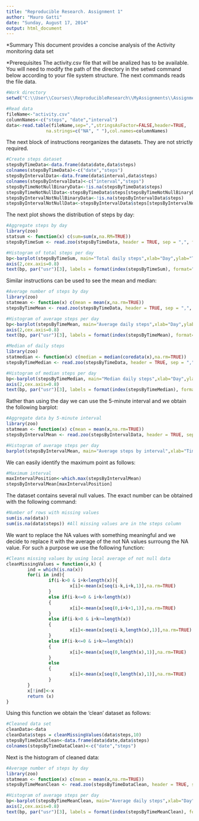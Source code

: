 ```yaml
---
title: "Reproducible Research. Assignment 1"
author: "Mauro Gatti"
date: "Sunday, August 17, 2014"
output: html_document
---
```


*Summary
This document provides a concise analysis of the Activity monitoring data set

*Prerequisites
The activity.csv file that will be analized has to be available. You will need to modify the path of the directory in the setwd command below according to your file system structure. The next commands reads the file data.

```r
#Work directory
setwd("C:\\User\\Courses\\ReproducibleResearch\\MyAssignments\\Assignment1")

#Read data
fileName<-"activity.csv"
columnNames<-c("steps", "date","interval")
data<-read.table(fileName,sep=",",stringsAsFactor=FALSE,header=TRUE,
               na.strings=c("NA", " "),col.names=columnNames)
```

The next block of instructions reorganizes the datasets. They are not strictly required.

```r
#Create steps dataset
stepsByTimeData<-data.frame(data$date,data$steps)
colnames(stepsByTimeData)<-c("date","steps")
stepsByIntervalData<-data.frame(data$interval,data$steps)
colnames(stepsByIntervalData)<-c("interval","steps")
stepsByTimeNotNullBinaryData<-!is.na(stepsByTimeData$steps)
stepsByTimeNotNullData<-stepsByTimeData$steps[stepsByTimeNotNullBinaryData]
stepsByIntervalNotNullBinaryData<-!is.na(stepsByIntervalData$steps)
stepsByIntervalNotNullData<-stepsByIntervalData$steps[stepsByIntervalNotNullBinaryData]
```

The next plot shows the distribution of steps by day:

```r
#Aggregate steps by day
library(zoo)
statsum <- function(x) c(sum=sum(x,na.RM=TRUE))
stepsByTimeSum <- read.zoo(stepsByTimeData, header = TRUE, sep = ",", format="%Y-%m-%d", aggregate = statsum)

#Histogram of total steps per day
bp<-barplot(stepsByTimeSum, main="Total daily steps",xlab="Day",ylab="Total number of steps",horiz=FALSE,axes=FALSE,axisnames=FALSE)
axis(2,cex.axis=0.8)
text(bp, par("usr")[3], labels = format(index(stepsByTimeSum), format="%b %d"), srt = 90, adj = 1, xpd = TRUE,cex=0.8)

```

Similar instructions can be used to see the mean and median:


```r
#Average number of steps by day
library(zoo)
statmean <- function(x) c(mean = mean(x,na.rm=TRUE))
stepsByTimeMean <- read.zoo(stepsByTimeData, header = TRUE, sep = ",", format="%Y-%m-%d", aggregate = statmean)

#Histogram of average steps per day
bp<-barplot(stepsByTimeMean, main="Average daily steps",xlab="Day",ylab="Average number of steps",horiz=FALSE,axes=FALSE,axisnames=FALSE)
axis(2,cex.axis=0.8)
text(bp, par("usr")[3], labels = format(index(stepsByTimeMean), format="%b %d"), srt = 90, adj = 1, xpd = TRUE,cex=0.8)

#Median of daily steps 
library(zoo)
statmedian <- function(x) c(median = median(coredata(x),na.rm=TRUE))
stepsByTimeMedian <- read.zoo(stepsByTimeData, header = TRUE, sep = ",", format="%Y-%m-%d", aggregate = statmedian)

#Histogram of median steps per day
bp<-barplot(stepsByTimeMedian, main="Median daily steps",xlab="Day",ylab="Median number of steps",horiz=FALSE,axes=FALSE,axisnames=FALSE)
axis(2,cex.axis=0.8)
text(bp, par("usr")[3], labels = format(index(stepsByTimeMedian), format="%b %d"), srt = 90, adj = 1, xpd = TRUE,cex=0.8)
```

Rather than using the day we can use the 5-minute interval and we obtain the following barplot:

```r
#Aggregate data by 5-minute interval
library(zoo)
statmean <- function(x) c(mean = mean(x,na.rm=TRUE))
stepsByIntervalMean <- read.zoo(stepsByIntervalData, header = TRUE, sep = ",",  aggregate = statmean)

#Histogram of average steps per day
barplot(stepsByIntervalMean, main="Average steps by interval",xlab="Time interval",ylab="Average steps by interval",horiz=FALSE)

```

We can easily identify the maximum point as follows:

```r
#Maximum interval
maxIntervalPosition<-which.max(stepsByIntervalMean)
stepsByIntervalMean[maxIntervalPosition]
```

The dataset contains several null values. The exact number can be obtained with the following command:

```r
#Number of rows with missing values
sum(is.na(data))
sum(is.na(data$steps)) #All missing values are in the steps column
```

We want to replace the NA values with something meaningful and we decide to replace it with the average of the not NA values surroung the NA value. For such a purpose we use the following function:

```r
#Cleans missing values by using local average of not null data
cleanMissingValues = function(x,k) {   
        ind = which(is.na(x)) 
        for(i in ind){
                if(i-k>0 & i+k<length(x)){
                        x[i]<-mean(x[seq(i-k,i+k,1)],na.rm=TRUE)
                }
                else if(i-k<=0 & i+k<length(x))
                {
                        x[i]<-mean(x[seq(0,i+k+1,1)],na.rm=TRUE) 
                }
                else if(i-k>0 & i+k>=length(x))
                {
                        x[i]<-mean(x[seq(i-k,length(x),1)],na.rm=TRUE) 
                }
                else if(i-k<=0 & i+k>=length(x))
                {
                        x[i]<-mean(x[seq(0,length(x),1)],na.rm=TRUE) 
                }
                else
                {
                        x[i]<-mean(x[seq(0,length(x),1)],na.rm=TRUE)   
                }
        }
        x[!ind]<-x
        return (x)
}
```

Using this function we obtain the 'clean' dataset as follows:

```r
#Cleaned data set
cleanData<-data
cleanData$steps = cleanMissingValues(data$steps,10)
stepsByTimeDataClean<-data.frame(data$date,data$steps)
colnames(stepsByTimeDataClean)<-c("date","steps")
```

Next is the histogram of cleaned data:
```r
#Average number of steps by day
library(zoo)
statmean <- function(x) c(mean = mean(x,na.rm=TRUE))
stepsByTimeMeanClean <- read.zoo(stepsByTimeDataClean, header = TRUE, sep = ",", format="%Y-%m-%d", aggregate = statmean)

#Histogram of average steps per day
bp<-barplot(stepsByTimeMeanClean, main="Average daily steps",xlab="Day",ylab="Average number of steps",horiz=FALSE,axes=FALSE,axisnames=FALSE)
axis(2,cex.axis=0.8)
text(bp, par("usr")[3], labels = format(index(stepsByTimeMeanClean), format="%b %d"), srt = 90, adj = 1, xpd = TRUE,cex=0.8)

```
